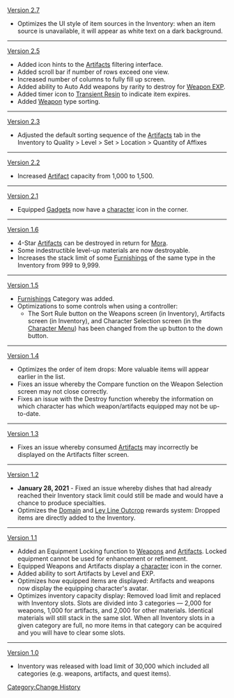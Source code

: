 [[Version 2.7]]
* Optimizes the UI style of item sources in the Inventory: when an item source is unavailable, it will appear as white text on a dark background.
----
[[Version 2.5]]
* Added icon hints to the [[Artifacts]] filtering interface.
* Added scroll bar if number of rows exceed one view.
* Increased number of columns to fully fill up screen.
* Added ability to Auto Add weapons by rarity to destroy for [[Weapon EXP]].
* Added timer icon to [[Transient Resin]] to indicate item expires.
* Added [[Weapon]] type sorting.
----
[[Version 2.3]]
* Adjusted the default sorting sequence of the [[Artifacts]] tab in the Inventory to Quality > Level > Set > Location > Quantity of Affixes
----
[[Version 2.2]]
* Increased [[Artifact]] capacity from 1,000 to 1,500.
----
[[Version 2.1]]
* Equipped [[Gadgets]] now have a [[character]] icon in the corner.
----
[[Version 1.6]]
* 4-Star [[Artifacts]] can be destroyed in return for [[Mora]].
* Some indestructible level-up materials are now destroyable.
* Increases the stack limit of some [[Furnishings]] of the same type in the Inventory from 999 to 9,999.
----
[[Version 1.5]]
* [[Furnishings]] Category was added.
* Optimizations to some controls when using a controller:
** The Sort Rule button on the Weapons screen (in Inventory), Artifacts screen (in Inventory), and Character Selection screen (in the [[Character Menu]]) has been changed from the up button to the down button.
----
[[Version 1.4]]
* Optimizes the order of item drops: More valuable items will appear earlier in the list.
* Fixes an issue whereby the Compare function on the Weapon Selection screen may not close correctly.
* Fixes an issue with the Destroy function whereby the information on which character has which weapon/artifacts equipped may not be up-to-date.
----
[[Version 1.3]]
* Fixes an issue whereby consumed [[Artifacts]] may incorrectly be displayed on the Artifacts filter screen.
----
[[Version 1.2]]
* '''January 28, 2021''' - Fixed an issue whereby dishes that had already reached their Inventory stack limit could still be made and would have a chance to produce specialties.
* Optimizes the [[Domain]] and [[Ley Line Outcrop]] rewards system: Dropped items are directly added to the Inventory.
----
[[Version 1.1]]
* Added an Equipment Locking function to [[Weapons]] and [[Artifacts]]. Locked equipment cannot be used for enhancement or refinement.
* Equipped Weapons and Artifacts display a [[character]] icon in the corner.
* Added ability to sort Artifacts by Level and EXP.
* Optimizes how equipped items are displayed: Artifacts and weapons now display the equipping character's avatar.
* Optimizes inventory capacity display: Removed load limit and replaced with Inventory slots. Slots are divided into 3 categories &mdash; 2,000 for weapons, 1,000 for artifacts, and 2,000 for other materials. Identical materials will still stack in the same slot. When all Inventory slots in a given category are full, no more items in that category can be acquired and you will have to clear some slots.
----
[[Version 1.0]]
* Inventory was released with load limit of 30,000 which included all categories (e.g. weapons, artifacts, and quest items).
<noinclude>[[Category:Change History]]</noinclude>